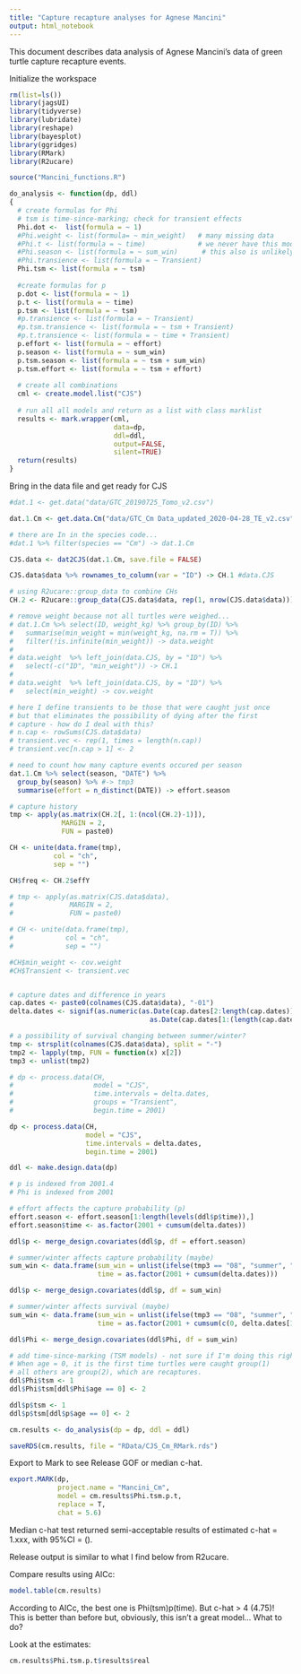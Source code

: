 ```yaml
---
title: "Capture recapture analyses for Agnese Mancini"
output: html_notebook
---
```


This document describes data analysis of Agnese Mancini's data of green turtle capture recapture events. 


Initialize the workspace
```r
rm(list=ls())
library(jagsUI)
library(tidyverse)
library(lubridate)
library(reshape)
library(bayesplot)
library(ggridges)
library(RMark)
library(R2ucare)

source("Mancini_functions.R")

do_analysis <- function(dp, ddl)
{
  # create formulas for Phi
  # tsm is time-since-marking; check for transient effects
  Phi.dot <-  list(formula = ~ 1)  
  #Phi.weight <- list(formula= ~ min_weight)   # many missing data 
  #Phi.t <- list(formula = ~ time)             # we never have this model worked for turtles... 
  #Phi.season <- list(formula = ~ sum_win)      # this also is unlikely... 
  #Phi.transience <- list(formula = ~ Transient)
  Phi.tsm <- list(formula = ~ tsm)
  
  #create formulas for p
  p.dot <- list(formula = ~ 1)
  p.t <- list(formula = ~ time)
  p.tsm <- list(formula = ~ tsm)
  #p.transience <- list(formula = ~ Transient)
  #p.tsm.transience <- list(formula = ~ tsm + Transient)
  #p.t.transience <- list(formula = ~ time + Transient)
  p.effort <- list(formula = ~ effort)
  p.season <- list(formula = ~ sum_win)
  p.tsm.season <- list(formula = ~ tsm + sum_win)
  p.tsm.effort <- list(formula = ~ tsm + effort)
  
  # create all combinations 
  cml <- create.model.list("CJS")
  
  # run all all models and return as a list with class marklist
  results <- mark.wrapper(cml,
                          data=dp,
                          ddl=ddl,
                          output=FALSE,
                          silent=TRUE)
  return(results)
}

```

Bring in the data file and get ready for CJS

```r
#dat.1 <- get.data("data/GTC_20190725_Tomo_v2.csv")

dat.1.Cm <- get.data.Cm("data/GTC_Cm Data_updated_2020-04-28_TE_v2.csv")

# there are In in the species code... 
#dat.1 %>% filter(species == "Cm") -> dat.1.Cm

CJS.data <- dat2CJS(dat.1.Cm, save.file = FALSE)

CJS.data$data %>% rownames_to_column(var = "ID") -> CH.1 #data.CJS

# using R2ucare::group_data to combine CHs
CH.2 <- R2ucare::group_data(CJS.data$data, rep(1, nrow(CJS.data$data)))

# remove weight because not all turtles were weighed...
# dat.1.Cm %>% select(ID, weight_kg) %>% group_by(ID) %>%
#   summarise(min_weight = min(weight_kg, na.rm = T)) %>%
#   filter(!is.infinite(min_weight)) -> data.weight
# 
# data.weight  %>% left_join(data.CJS, by = "ID") %>%
#   select(-c("ID", "min_weight")) -> CH.1
# 
# data.weight  %>% left_join(data.CJS, by = "ID") %>%
#   select(min_weight) -> cov.weight

# here I define transients to be those that were caught just once
# but that eliminates the possibility of dying after the first
# capture - how do I deal with this?
# n.cap <- rowSums(CJS.data$data)
# transient.vec <- rep(1, times = length(n.cap))
# transient.vec[n.cap > 1] <- 2

# need to count how many capture events occured per season
dat.1.Cm %>% select(season, "DATE") %>% 
  group_by(season) %>% #-> tmp3
  summarise(effort = n_distinct(DATE)) -> effort.season

# capture history
tmp <- apply(as.matrix(CH.2[, 1:(ncol(CH.2)-1)]), 
             MARGIN = 2,
             FUN = paste0)

CH <- unite(data.frame(tmp),
           col = "ch",
           sep = "")

CH$freq <- CH.2$effY

# tmp <- apply(as.matrix(CJS.data$data), 
#              MARGIN = 2, 
#              FUN = paste0)

# CH <- unite(data.frame(tmp), 
#             col = "ch", 
#             sep = "")

#CH$min_weight <- cov.weight
#CH$Transient <- transient.vec


# capture dates and difference in years
cap.dates <- paste0(colnames(CJS.data$data), "-01")
delta.dates <- signif(as.numeric(as.Date(cap.dates[2:length(cap.dates)]) -
                                   as.Date(cap.dates[1:(length(cap.dates)-1)]))/365, 1)

# a possibility of survival changing between summer/winter?
tmp <- strsplit(colnames(CJS.data$data), split = "-")
tmp2 <- lapply(tmp, FUN = function(x) x[2])
tmp3 <- unlist(tmp2)

# dp <- process.data(CH, 
#                    model = "CJS", 
#                    time.intervals = delta.dates,
#                    groups = "Transient",
#                    begin.time = 2001)

dp <- process.data(CH, 
                   model = "CJS", 
                   time.intervals = delta.dates,
                   begin.time = 2001)

ddl <- make.design.data(dp)

# p is indexed from 2001.4
# Phi is indexed from 2001

# effort affects the capture probability (p)
effort.season <- effort.season[1:length(levels(ddl$p$time)),]
effort.season$time <- as.factor(2001 + cumsum(delta.dates))

ddl$p <- merge_design.covariates(ddl$p, df = effort.season)

# summer/winter affects capture probability (maybe)
sum_win <- data.frame(sum_win = unlist(ifelse(tmp3 == "08", "summer", "winter")) [1:length(levels(ddl$p$time))],
                      time = as.factor(2001 + cumsum(delta.dates)))

ddl$p <- merge_design.covariates(ddl$p, df = sum_win)

# summer/winter affects survival (maybe)
sum_win <- data.frame(sum_win = unlist(ifelse(tmp3 == "08", "summer", "winter")) [1:length(levels(ddl$p$time))],
                      time = as.factor(2001 + cumsum(c(0, delta.dates[1:(length(delta.dates)-1)]))))

ddl$Phi <- merge_design.covariates(ddl$Phi, df = sum_win)

# add time-since-marking (TSM models) - not sure if I'm doing this right... 
# When age = 0, it is the first time turtles were caught group(1)
# all others are group(2), which are recaptures. 
ddl$Phi$tsm <- 1
ddl$Phi$tsm[ddl$Phi$age == 0] <- 2

ddl$p$tsm <- 1
ddl$p$tsm[ddl$p$age == 0] <- 2

cm.results <- do_analysis(dp = dp, ddl = ddl)

saveRDS(cm.results, file = "RData/CJS_Cm_RMark.rds")

```

Export to Mark to see Release GOF or median c-hat.
```r
export.MARK(dp, 
            project.name = "Mancini_Cm", 
            model = cm.results$Phi.tsm.p.t, 
            replace = T, 
            chat = 5.6)
```

Median c-hat test returned semi-acceptable results of estimated c-hat = 1.xxx, with 95%CI = ().  

Release output is similar to what I find below from R2ucare.

Compare results using AICc:

```r
model.table(cm.results)
```

According to AICc, the best one is Phi(tsm)p(time). But c-hat > 4 (4.75)!  This is better than before but, obviously, this isn't a great model... What to do? 

Look at the estimates:
```r
cm.results$Phi.tsm.p.t$results$real
```

